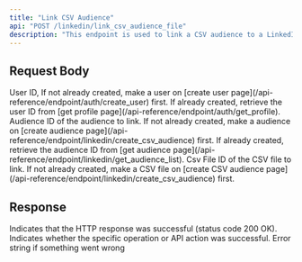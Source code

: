 ```yaml
---
title: "Link CSV Audience"
api: "POST /linkedin/link_csv_audience_file"
description: "This endpoint is used to link a CSV audience to a LinkedIn."
---
```


## Request Body

<ParamField body="userId" type="string" required>
	User ID, If not already created, make a user on [create user
	page](/api-reference/endpoint/auth/create_user) first. If already created,
	retrieve the user ID from [get profile
	page](/api-reference/endpoint/auth/get_profile).
</ParamField>

<ParamField body="audienceId" type="string" required>
	Audience ID of the audience to link. If not already created, make a audience
	on [create audience
	page](/api-reference/endpoint/linkedin/create_csv_audience) first. If
	already created, retrieve the audience ID from [get audience
	page](/api-reference/endpoint/linkedin/get_audience_list).
</ParamField>

<ParamField body="csvFileId" type="string" required>
	Csv File ID of the CSV file to link. If not already created, make a CSV file
	on [create CSV audience
	page](/api-reference/endpoint/linkedin/create_csv_audience) first.
</ParamField>

## Response

<ResponseField name="success" type="boolean">
	Indicates that the HTTP response was successful (status code 200 OK).
</ResponseField>

<ResponseField name="results" type="object">
	<Expandable title="Results Object">
		<ResponseField name="success" type="boolean">
			Indicates whether the specific operation or API action was
			successful.
		</ResponseField>
        <ResponseField name="error" type="string">
             Error string if something went wrong
        </ResponseField>
    </Expandable>

</ResponseField>
